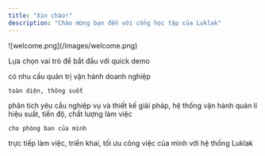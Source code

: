 ```yaml
---
title: "Xin chào!"
description: "Chào mừng bạn đến với cổng học tập của Luklak"
---
```


<Frame caption="Tự tay kéo thả - tự tạo chức năng vận hành">
  ![welcome.png](/images/welcome.png)
</Frame>

Lựa chọn vai trò để bắt đầu với quick demo

<CardGroup cols={4}>
  <Card title="CEO/Founders..." icon="palette" iconType="duotone" href="https://mintlify.com/docs/settings/global" img="/images/CEO.png">
    có nhu cầu quản trị vận hành doanh nghiệp

    toàn diện, thông suốt
  </Card>
  <Card title="Solution Consultants" icon="code" iconType="duotone" href="https://mintlify.com/docs/api-playground/openapi" img="/images/Solution-engineer.png">
    phân tích yêu cầu nghiệp vụ và thiết kế giải pháp, hệ thống vận hành 
  </Card>
  <Card title="Team Managers" icon="screwdriver-wrench" iconType="duotone" href="https://mintlify.com/docs/content/components/accordions" img="/images/Teamlead.png">
    quản lí hiệu suất, tiến độ, chất lượng làm việc

    cho phòng ban của mình
  </Card>
  <Card title="End Users" icon="stars" iconType="duotone" href="https://mintlify.com/customers" img="/images/enduser.png">
    trực tiếp làm việc, triển khai, tối ưu công việc của mình với hệ thống Luklak
  </Card>
</CardGroup>